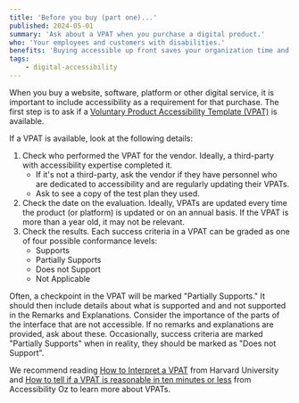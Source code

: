 ```yaml
---
title: 'Before you buy (part one)...'
published: 2024-05-01
summary: 'Ask about a VPAT when you purchase a digital product.'
who: 'Your employees and customers with disabilities.'
benefits: 'Buying accessible up front saves your organization time and money in the long run.'
tags:
    - digital-accessibility
---
```



When you buy a website, software, platform or other digital service, it is important to include accessibility as a requirement for that purchase. The first step is to ask if a [Voluntary Product Accessibility Template (VPAT)](https://www.itic.org/policy/accessibility/vpat) is available.

If a VPAT is available, look at the following details:
1. Check who performed the VPAT for the vendor. Ideally, a third-party with accessibility expertise completed it.
    - If it's not a third-party, ask the vendor if they have personnel who are dedicated to accessibility and are regularly updating their VPATs.
    - Ask to see a copy of the test plan they used.
2. Check the date on the evaluation. Ideally, VPATs are updated every time the product (or platform) is updated or on an annual basis. If the VPAT is more than a year old, it may not be relevant.
3. Check the results. Each success criteria in a VPAT can be graded as one of four possible conformance levels:
    - Supports
    - Partially Supports
    - Does not Support
    - Not Applicable

Often, a checkpoint in the VPAT will be marked "Partially Supports." It should then include details about what is supported and and not supported in the Remarks and Explanations.  Consider the importance of the parts of the interface that are not accessible. If no remarks and explanations are provided, ask about these. Occasionally, success criteria are marked "Partially Supports" when in reality, they should be marked as "Does not Support".

We recommend reading [How to Interpret a VPAT](https://accessibility.huit.harvard.edu/interpret-vpat) from Harvard University and [How to tell if a VPAT is reasonable in ten minutes or less](https://www.accessibilityoz.com/2019/09/how-to-read-a-vpat/) from Accessibility Oz to learn more about VPATs.
